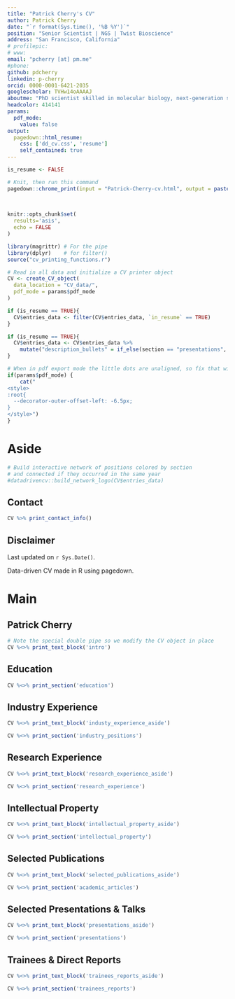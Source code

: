 ```yaml
---
title: "Patrick Cherry's CV"
author: Patrick Cherry
date: "`r format(Sys.time(), '%B %Y')`"
position: "Senior Scientist | NGS | Twist Bioscience"
address: "San Francisco, California"
# profilepic:
# www: 
email: "pcherry [at] pm.me"
#phone:
github: pdcherry
linkedin: p-cherry
orcid: 0000-0001-6421-2035
googlescholar: TVHw14oAAAAJ
aboutme: "PhD scientist skilled in molecular biology, next-generation sequencing (NGS), and tool-building. I've launched best-in-class oncology reference standards, invented new molecular methods for DNA and microbe manipulation, and coded high-thourghput sample logistics and genomic analyses. I'm interested in taking my knowledge and practice of genomics and bioinformatics to the next level."
headcolor: 414141
params:
  pdf_mode:
    value: false
output:
  pagedown::html_resume:
    css: ['dd_cv.css', 'resume']
    self_contained: true
---
```

```r
is_resume <- FALSE
```
```r
# Knit, then run this command
pagedown::chrome_print(input = "Patrick-Cherry-cv.html", output = paste0("Patrick Cherry CV ",
                                                                        format(Sys.time(), '%B %Y'),
                                                                        ".pdf"))
```
```r
knitr::opts_chunk$set(
  results='asis', 
  echo = FALSE
)

library(magrittr) # For the pipe
library(dplyr)    # for filter()
source("cv_printing_functions.r")

# Read in all data and initialize a CV printer object
CV <- create_CV_object(
  data_location = "CV_data/",  
  pdf_mode = params$pdf_mode
)

if (is_resume == TRUE){
  CV$entries_data <- filter(CV$entries_data, `in_resume` == TRUE)
}

if (is_resume == TRUE){
  CV$entries_data <- CV$entries_data %>%
    mutate("description_bullets" = if_else(section == "presentations", "", description_bullets))
}

```

```r
# When in pdf export mode the little dots are unaligned, so fix that with some conditional CSS.
if(params$pdf_mode) {
    cat("
<style>
:root{
  --decorator-outer-offset-left: -6.5px;
}
</style>")
}
```

Aside
================================================================================

```r
# Build interactive network of positions colored by section
# and connected if they occurred in the same year
#datadrivencv::build_network_logo(CV$entries_data)
```

<!-- ```{r} -->
<!-- if(params$pdf_mode){ -->
<!--   cat("View this CV online with links at __") -->
<!-- } else { -->
<!--   cat("[<i class='fas fa-download'></i> Download a PDF of this CV]()") -->
<!-- } -->
<!-- ``` -->

Contact {#contact}
--------------------------------------------------------------------------------

```r
CV %>% print_contact_info()
```


<!-- Language Skills {#skills} -->
<!-- -------------------------------------------------------------------------------- -->

<!-- ```{r skills graph} -->
<!-- CV %>% print_skill_bars() -->
<!-- ``` -->


Disclaimer {#disclaimer}
--------------------------------------------------------------------------------

Last updated on `r Sys.Date()`.

Data-driven CV made in R using pagedown.

Main
================================================================================
Patrick Cherry {#title}
--------------------------------------------------------------------------------
```r
# Note the special double pipe so we modify the CV object in place
CV %<>% print_text_block('intro') 
```

Education {data-icon=graduation-cap data-concise=true}
--------------------------------------------------------------------------------

```r
CV %<>% print_section('education')
```

Industry Experience {data-icon=suitcase}
--------------------------------------------------------------------------------

::: aside
```r
CV %<>% print_text_block('industy_experience_aside')
```
:::

```r
CV %<>% print_section('industry_positions')
```


Research Experience {data-icon=flask}
--------------------------------------------------------------------------------

::: aside
```r
CV %<>% print_text_block('research_experience_aside')
```
:::

```r
CV %<>% print_section('research_experience')
```

Intellectual Property {data-icon=lightbulb}
--------------------------------------------------------------------------------

::: aside
```r
CV %<>% print_text_block('intellectual_property_aside')
```
:::

```r
CV %<>% print_section('intellectual_property')
```


Selected Publications {data-icon=book}
--------------------------------------------------------------------------------
::: aside
```r
CV %<>% print_text_block('selected_publications_aside')
```
:::

```r
CV %<>% print_section('academic_articles')
```


Selected Presentations & Talks {data-icon=chalkboard-teacher}
--------------------------------------------------------------------------------

::: aside
```r
CV %<>% print_text_block('presentations_aside')
```
:::

```r
CV %<>% print_section('presentations')
```

Trainees & Direct Reports {data-icon=leaf}
--------------------------------------------------------------------------------

::: aside
```r
CV %<>% print_text_block('trainees_reports_aside')
```
:::

```r
CV %<>% print_section('trainees_reports')
```

<!-- ```{r} -->
<!-- CV %<>% print_links() -->
<!-- ``` -->
